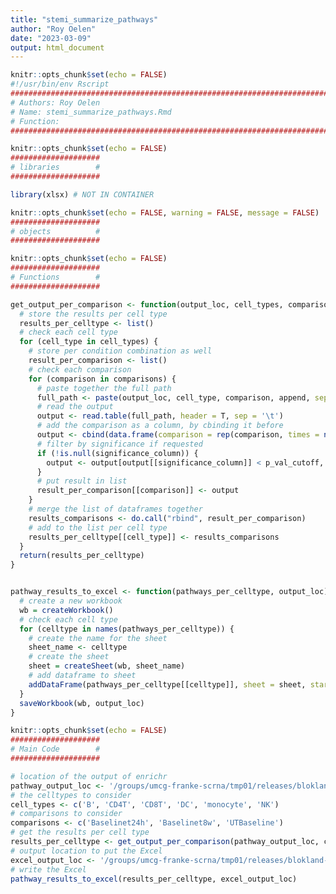 ```yaml
---
title: "stemi_summarize_pathways"
author: "Roy Oelen"
date: "2023-03-09"
output: html_document
---
```


```r
knitr::opts_chunk$set(echo = FALSE)
#!/usr/bin/env Rscript
############################################################################################################################
# Authors: Roy Oelen
# Name: stemi_summarize_pathways.Rmd
# Function:
############################################################################################################################
```

```r
knitr::opts_chunk$set(echo = FALSE)
####################
# libraries        #
####################

library(xlsx) # NOT IN CONTAINER

```

```r
knitr::opts_chunk$set(echo = FALSE, warning = FALSE, message = FALSE)
####################
# objects          #
####################

```

```r
knitr::opts_chunk$set(echo = FALSE)
####################
# Functions        #
####################

get_output_per_comparison <- function(output_loc, cell_types, comparisons, significance_column='Adjusted.P.value', p_val_cutoff=0.05, append='.tsv') {
  # store the results per cell type
  results_per_celltype <- list()
  # check each cell type
  for (cell_type in cell_types) {
    # store per condition combination as well
    result_per_comparison <- list()
    # check each comparison
    for (comparison in comparisons) {
      # paste together the full path
      full_path <- paste(output_loc, cell_type, comparison, append, sep = '')
      # read the output
      output <- read.table(full_path, header = T, sep = '\t')
      # add the comparison as a column, by cbinding it before
      output <- cbind(data.frame(comparison = rep(comparison, times = nrow(output))), output)
      # filter by significance if requested
      if (!is.null(significance_column)) {
        output <- output[output[[significance_column]] < p_val_cutoff, ]
      }
      # put result in list
      result_per_comparison[[comparison]] <- output
    }
    # merge the list of dataframes together
    results_comparisons <- do.call("rbind", result_per_comparison)
    # add to the list per cell type
    results_per_celltype[[cell_type]] <- results_comparisons
  }
  return(results_per_celltype)
}


pathway_results_to_excel <- function(pathways_per_celltype, output_loc) {
  # create a new workbook
  wb = createWorkbook()
  # check each cell type
  for (celltype in names(pathways_per_celltype)) {
    # create the name for the sheet
    sheet_name <- celltype
    # create the sheet
    sheet = createSheet(wb, sheet_name)
    # add dataframe to sheet
    addDataFrame(pathways_per_celltype[[celltype]], sheet = sheet, startColumn=1, row.names=FALSE)
  }
  saveWorkbook(wb, output_loc)
}

```

```r
knitr::opts_chunk$set(echo = FALSE)
####################
# Main Code        #
####################

# location of the output of enrichr
pathway_output_loc <- '/groups/umcg-franke-scrna/tmp01/releases/blokland-2020/v1/pathway_enrichment/enrichr/MAST/stemi_meta_paired_lores_lfc01minpct01ncountrna_20210301/rna/'
# the celltypes to consider
cell_types <- c('B', 'CD4T', 'CD8T', 'DC', 'monocyte', 'NK')
# comparisons to consider
comparisons <- c('Baselinet24h', 'Baselinet8w', 'UTBaseline')
# get the results per cell type
results_per_celltype <- get_output_per_comparison(pathway_output_loc, cell_types, comparisons, append = '_positive.tsv')
# output location to put the Excel
excel_output_loc <- '/groups/umcg-franke-scrna/tmp01/releases/blokland-2020/v1/pathway_enrichment/enrichr/MAST/stemi_meta_paired_lores_lfc01minpct01ncountrna_20210301/rna/blokland_pathways.xlsx'
# write the Excel
pathway_results_to_excel(results_per_celltype, excel_output_loc)
```
